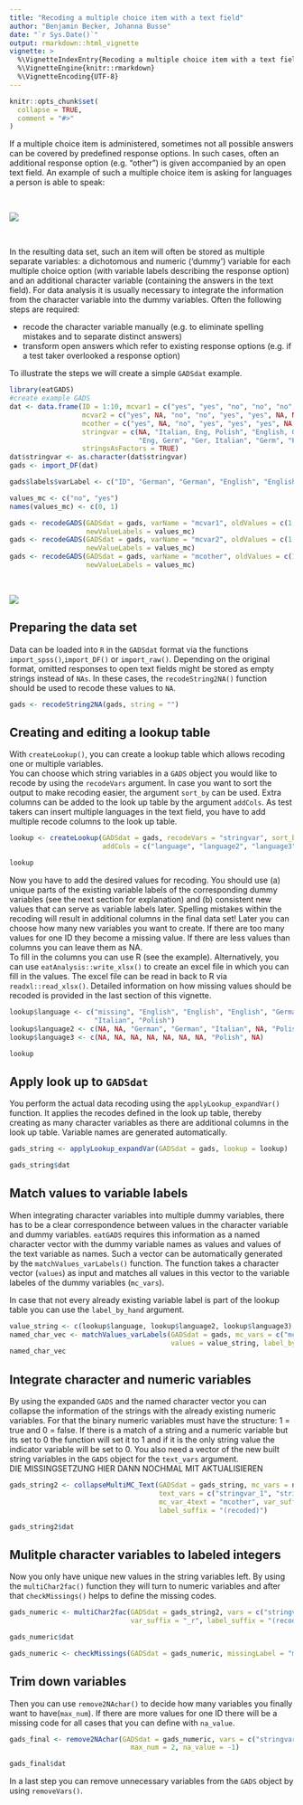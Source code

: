 ```yaml
--- 
title: "Recoding a multiple choice item with a text field"
author: "Benjamin Becker, Johanna Busse"
date: "`r Sys.Date()`"
output: rmarkdown::html_vignette
vignette: >
  %\VignetteIndexEntry{Recoding a multiple choice item with a text field}
  %\VignetteEngine{knitr::rmarkdown}
  %\VignetteEncoding{UTF-8}
---
```


```r
knitr::opts_chunk$set(
  collapse = TRUE,
  comment = "#>"
)
```

If a multiple choice item is administered, sometimes not all possible answers can be covered by predefined response options. In such cases, often an additional response option (e.g. "other") is given accompanied by an open text field. An example of such a multiple choice item is asking for languages a person is able to speak:

&nbsp;

![](multipleChoice.PNG)

&nbsp;

In the resulting data set, such an item will often be stored as multiple separate variables: a dichotomous and numeric ('dummy')  variable for each multiple choice option (with variable labels describing the response option) and an additional character variable (containing the answers in the text field). For data analysis it is usually necessary to integrate the information from the character variable into the dummy variables. Often the following steps are required:

* recode the character variable manually (e.g. to eliminate spelling mistakes and to separate distinct answers)
* transform open answers which refer to existing response options (e.g. if a test taker overlooked a response option)

To illustrate the steps we will create a simple `GADSdat` example.

```r
library(eatGADS)
#create example GADS
dat <- data.frame(ID = 1:10, mcvar1 = c("yes", "yes", "no", "no", "no", NA, NA, NA, "yes", "no"),
                  mcvar2 = c("yes", NA, "no", "no", "yes", "yes", NA, NA, "no", "no"),
                  mcother = c("yes", NA, "no", "yes", "yes", "yes", NA, NA, "no", "no"),
                  stringvar = c(NA, "Italian, Eng, Polish", "English, Germ", "Ita, Polish", 
                                "Eng, Germ", "Ger, Italian", "Germ", "Polish", NA, "Eng"),
                  stringsAsFactors = TRUE)
dat$stringvar <- as.character(dat$stringvar)
gads <- import_DF(dat)

gads$labels$varLabel <- c("ID", "German", "German", "English", "English", "extra", "extra", "extra")

values_mc <- c("no", "yes")
names(values_mc) <- c(0, 1)

gads <- recodeGADS(GADSdat = gads, varName = "mcvar1", oldValues = c(1, 2), newValues = c(0, 1), 
                   newValueLabels = values_mc)
gads <- recodeGADS(GADSdat = gads, varName = "mcvar2", oldValues = c(1, 2), newValues = c(0, 1), 
                   newValueLabels = values_mc)
gads <- recodeGADS(GADSdat = gads, varName = "mcother", oldValues = c(1, 2), newValues = c(0, 1), 
                   newValueLabels = values_mc)
```

&nbsp;

![](multipleChoice_labeled.PNG)

## Preparing the data set

Data can be loaded into `R` in the `GADSdat` format via the functions `import_spss()`,`import_DF()` or `import_raw()`. Depending on the original format, omitted responses to open text fields might be stored as empty strings instead of `NAs`. In these cases, the `recodeString2NA()` function should be used to recode these values to `NA`.

```r
gads <- recodeString2NA(gads, string = "")
```


## Creating and editing a lookup table

With `createLookup()`, you can create a lookup table which allows recoding one or multiple variables.  
You can choose which string variables in a `GADS` object you would like to recode by using the `recodeVars` argument. In case you want to sort the output to make recoding easier, the argument `sort_by` can be used. Extra columns can be added to the look up table by the argument `addCols`. As test takers can insert multiple languages in the text field, you have to add multiple recode columns to the look up table.

```r
lookup <- createLookup(GADSdat = gads, recodeVars = "stringvar", sort_by = 'value', 
                       addCols = c("language", "language2", "language3"))

lookup
```

Now you have to add the desired values for recoding. You should use (a) unique parts of the existing variable labels of the corresponding dummy variables (see the next section for explanation) and (b) consistent new values that can serve as variable labels later. Spelling mistakes within the recoding will result in additional columns in the final data set! Later you can choose how many new variables you want to create. If there are too many values for one ID they become a missing value. If there are less values than columns you can leave them as NA.    
To fill in the columns you can use R (see the example). Alternatively, you can use `eatAnalysis::write_xlsx()` to create an excel file in which you can fill in the values. The excel file can be read in back to R via `readxl::read_xlsx()`. Detailed information on how missing values should be recoded is provided in the last section of this vignette.

```r
lookup$language <- c("missing", "English", "English", "English", "German", "German", "Italian", 
                     "Italian", "Polish")
lookup$language2 <- c(NA, NA, "German", "German", "Italian", NA, "Polish", "English", NA)
lookup$language3 <- c(NA, NA, NA, NA, NA, NA, NA, "Polish", NA)

lookup
```

## Apply look up to `GADSdat`

You perform the actual data recoding using the `applyLookup_expandVar()` function. It applies the recodes defined in the look up table, thereby creating as many character variables as there are additional columns in the look up table. Variable names are generated automatically.

```r
gads_string <- applyLookup_expandVar(GADSdat = gads, lookup = lookup)

gads_string$dat
```

## Match values to variable labels

When integrating character variables into multiple dummy variables, there has to be a clear correspondence between values in the character variable and dummy variables. `eatGADS` requires this information as a named character vector with the dummy variable names as values and values of the text variable as names. Such a vector can be automatically generated by the  `matchValues_varLabels()` function. The function takes a character vector (`values`) as input and matches all values in this vector to the variable labeles of the dummy variables (`mc_vars`).

In case that not every already existing variable label is part of the lookup table you can use the `label_by_hand` argument.

```r
value_string <- c(lookup$language, lookup$language2, lookup$language3)
named_char_vec <- matchValues_varLabels(GADSdat = gads, mc_vars = c("mcvar1", "mcvar2", "mcother"), 
                                        values = value_string, label_by_hand = c("extra"="mcother"))
named_char_vec
```

## Integrate character and numeric variables

By using the expanded `GADS` and the named character vector you can collapse the information of the strings with the already existing numeric variables. For that the binary numeric variables must have the structure: 1 = true and 0 = false. If there is a match of a string and a numeric variable but its set to 0 the function will set it to 1 and if it is the only string value the indicator variable will be set to 0. You also need a vector of the new built string variables in the `GADS` object for the `text_vars` argument.  
DIE MISSINGSETZUNG HIER DANN NOCHMAL MIT AKTUALISIEREN

```r
gads_string2 <- collapseMultiMC_Text(GADSdat = gads_string, mc_vars = named_char_vec, 
                                     text_vars = c("stringvar_1", "stringvar_2", "stringvar_3"), 
                                     mc_var_4text = "mcother", var_suffix = "_r", 
                                     label_suffix = "(recoded)")

gads_string2$dat
```

## Mulitple character variables to labeled integers

Now you only have unique new values in the string variables left. By using the `multiChar2fac()` function they will turn to numeric variables and after that `checkMissings()` helps to define the missing codes. 

```r
gads_numeric <- multiChar2fac(GADSdat = gads_string2, vars = c("stringvar_1", "stringvar_2"), 
                              var_suffix = "_r", label_suffix = "(recoded)")

gads_numeric$dat

gads_numeric <- checkMissings(GADSdat = gads_numeric, missingLabel = "missing", addMissingCode = TRUE)
```

## Trim down variables

Then you can use `remove2NAchar()` to decide how many variables you finally want to have(`max_num`). If there are more values for one ID there will be a missing code for all cases that you can define with `na_value`.

```r
gads_final <- remove2NAchar(GADSdat = gads_numeric, vars = c("stringvar_1_r", "stringvar_2_r"), 
                              max_num = 2, na_value = -1)

gads_final$dat
```

In a last step you can remove unnecessary variables from the `GADS` object by using `removeVars()`.

